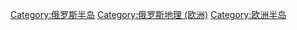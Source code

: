 [[Category:俄罗斯半岛|Category:俄罗斯半岛]]
[[Category:俄罗斯地理_(欧洲)|Category:俄罗斯地理 (欧洲)]]
[[Category:欧洲半岛|Category:欧洲半岛]]